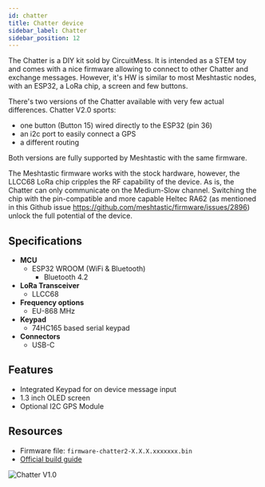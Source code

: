```yaml
---
id: chatter
title: Chatter device
sidebar_label: Chatter
sidebar_position: 12
---
```


The Chatter is a DIY kit sold by CircuitMess. It is intended as a STEM toy and comes with a nice firmware allowing to connect to other Chatter and exchange messages.
However, it's HW is similar to most Meshtastic nodes, with an ESP32, a LoRa chip, a screen and few buttons.

There's two versions of the Chatter available with very few actual differences.
Chatter V2.0 sports:

- one button (Button 15) wired directly to the ESP32 (pin 36)
- an i2c port to easily connect a GPS
- a different routing

Both versions are fully supported by Meshtastic with the same firmware.

The Meshtastic firmware works with the stock hardware, however, the LLCC68 LoRa chip cripples the RF capability of the device. As is, the Chatter can only communicate on the Medium-Slow channel.
Switching the chip with the pin-compatible and more capable Heltec RA62 (as mentioned in this Github issue https://github.com/meshtastic/firmware/issues/2896) unlock the full potential of the device.

## Specifications

- **MCU**
  - ESP32 WROOM (WiFi & Bluetooth)
    - Bluetooth 4.2
- **LoRa Transceiver**
  - LLCC68
- **Frequency options**
  - EU-868 MHz
- **Keypad**
  - 74HC165 based serial keypad
- **Connectors**
  - USB-C

## Features

- Integrated Keypad for on device message input
- 1.3 inch OLED screen
- Optional I2C GPS Module

## Resources

- Firmware file: `firmware-chatter2-X.X.X.xxxxxxx.bin`
- [Official build guide](https://circuitmess.com/blogs/resources/chatter-build-guide)

![Chatter V1.0](/img/hardware/chatter.webp)
